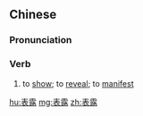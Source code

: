 ==Chinese==
{{zh-forms}}

===Pronunciation===
{{zh-pron
|m=biǎolù
|cat=v
}}

===Verb===
{{zh-verb}}

# {{qualifier|of thoughts, feelings, etc.}} to [[show]]; to [[reveal]]; to [[manifest]]

[[hu:表露]]
[[mg:表露]]
[[zh:表露]]
